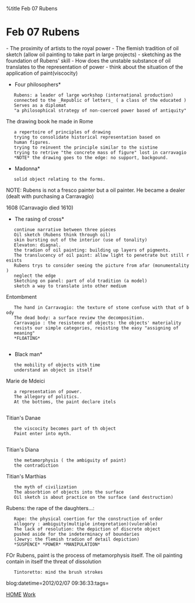 %title Feb 07 Rubens


=Feb 07 Rubens=

- The proximity of artists to the royal power
- The flemish tradition of oil sketch (allow oil painting to take part in large projects)
- sketching as the foundation of Rubens' skill
- How does the unstable substance of oil translates to the representation of power
- think about the situation of the application of paint(viscocity)

*Four philosophers*
    Rubens: a leader of large workshop (international production)
    connected to the _Republic of letters_ ( a class of the educated )
    Serves as a diplomat
    "a philosophical strategy of non-coerced power based of antiquity"
 
The drawing book he made in Rome
    a repertoire of principles of drawing
    trying to consolidate historical representation based on 
    human figures.
    trying to reinvent the principle similar to the sistine
    trying to retrive "the concrete mass of figure" lost in carravagio
    *NOTE* the drawing goes to the edge: no support, backgound.

*Madonna*
    solid object relating to the forms.

NOTE: Rubens is not a fresco painter but a oil painter.  He became a dealer (dealt with purchasing a Carravagio)

1608 (Carravagio died 1610)

*The rasing of cross*
    continue narrative between three pieces
    Oil sketch (Rubens think through oil)
    skin bursting out of the interior (use of tonality)
    Elevaton: diagnal.
    the tradion of oil painting: building up layers of pigments.
    The translucency of oil paint: allow light to penetrate but still resists
    Rubens trys to consider seeing the picture from afar (monumentality)
    neglect the edge
    Sketching on panel: part of old tradition (a model)
    sketch a way to translate into other medium

Entombment
    The hand in Carravagio: the texture of stone confuse with that of body
    The dead body: a surface review the decomposition.
    Carravagio : the resistence of objects: the objects' materiality
    resists our simple categories, resisting the easy "assigning of
    meaning"
    *FLOATING*
    
*Black man*
    the mobility of objects with time
    understand an object in itself

Marie de Mdeici
    a representation of power.
    The allegory of politics.
    At the bottoms, the paint declare itels
    
Titian's Danae
    the viscocity becomes part of th object
    Paint enter into myth.
    
Titian's Diana
    the metamorphysis ( the ambiguity of paint)
    the contradiction

Titian's Marthias
    the myth of civilization
    The absorbtion of objects into the surface
    Oil sketch is about practice on the surface (and destruction)

Rubens: the rape of the daughters...:
    Rape: the physical coertion for the construction of order
    allogory : ambiguity(multiple intepretation)(vulerable)
    The lack of resolution: the depiction of discrete object
    pushed aside for the indeterminacy of boundaries
    (Jewry: the flemish tradion of detail depiction)
    *SUSPENCE* *POWER* *MANIPULATION*

FOr Rubens, paint is the process of metamorphysis itself.
The oil painting contain in itself the threat of dissolution

    Tintoretto: mind the brush strokes


blog:datetime=2012/02/07 09:36:33:tags=

[[index|HOME]]   [[Work]]

